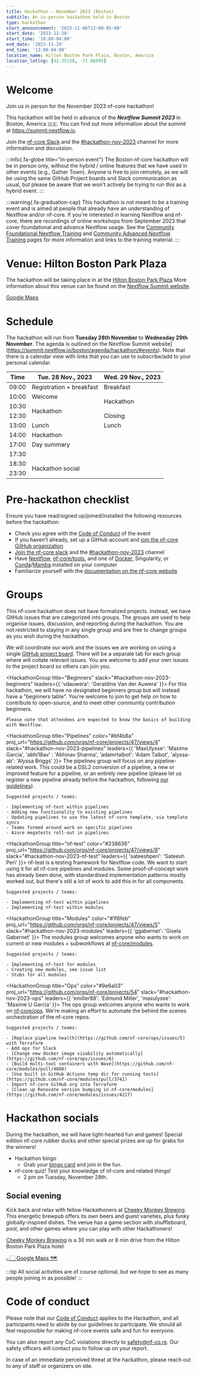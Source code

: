 ```yaml
---
title: Hackathon - November 2023 (Boston)
subtitle: An in-person hackathon held in Boston
type: hackathon
start_announcement: '2023-11-06T12:00-05:00'
start_date: '2023-11-28'
start_time: '10:00-04:00'
end_date: '2023-11-29'
end_time: '13:00-04:00'
location_name: Hilton Boston Park Plaza, Boston, America
location_latlng: [42.35138, -71.06995]
---
```



# Welcome

Join us in person for the November 2023 nf-core hackathon!

This hackathon will be held in advance of the _**Nextflow Summit 2023**_ in Boston, America 🇺🇸.
You can find out more information about the summit at https://summit.nextflow.io.

Join the [nf-core Slack](https://nf-co.re/join) and the [#hackathon-nov-2023](https://nfcore.slack.com/archives/C064HR4HS9Kadd) channel for more information and discussion.

:::info{.fa-globe title="In-person event"}
The Boston nf-core hackathon will be in person only, without the hybrid / online features that we have used in other events (e.g., Gather Town).
Anyone is free to join remotely, as we will be using the same GitHub Project boards and Slack communication as usual, but please be aware that we won't actively be trying to run this as a hybrid event.
:::

:::warning{.fa-graduation-cap}
This hackathon is not meant to be a training event and is aimed at people that already have an understanding of Nextflow and/or nf-core.
If you're interested in learning Nextflow and nf-core, there are recordings of online workshops from September 2023 that cover foundational and advance Nextflow usage.
See the [Community Foundational Nextflow Training](https://nf-co.re/events/2023/training-basic-2023) and [Community Advanced Nextflow Training](https://nf-co.re/events/2023/training-sept-2023) pages for more information and links to the training material.
:::

# Venue: Hilton Boston Park Plaza

The hackathon will be taking place in at the [Hilton Boston Park Plaza](https://goo.gl/maps/BxuzkS9kZrrASGCn7)
More information about this venue can be found on the [Nextflow Summit website](https://summit.nextflow.io/).

<a class="btn btn-success btn-lg mb-3" href="https://goo.gl/maps/BxuzkS9kZrrASGCn7">
    <span>
        <i class="fa-solid fa-map-pin me-2"></i>
        <span>Google Maps</span>
    </span>
</a>

<YouTube id="wWtzQII2_Ng" poster="https://img.youtube.com/vi/wWtzQII2_Ng/hqdefault.jpg" />

# Schedule

The hackathon will run from **Tuesday 28th November** to **Wednesday 29th November**.
The agenda is outlined on the Nextflow Summit website](https://summit.nextflow.io/boston/agenda/hackathon/#events).
Note that there is a calendar view with links that you can use to subscribe/add to your personal calendar.

<div class="table-responsive">
    <table class="table table-hover table-sm table-bordered">
        <thead>
            <tr>
                <th>Time</th>
                <th>Tue. 28 Nov., 2023</th>
                <th>Wed. 29 Nov., 2023</th>
            </tr>
        </thead>
        <tbody>
            <tr>
                <td>09:00</td>
                <td>Registration + breakfast</td>
                <td>Breakfast</td>
            </tr>
            <tr>
                <td>10:00</td>
                <td>Welcome</td>
                <td rowspan="2">Hackathon</td>
            </tr>
            <tr>
                <td>10:30</td>
                <td rowspan="2">Hackathon</td>
            </tr>
            <tr>
                <td>12:30</td>
                <td>Closing</td>
            </tr>
            <tr>
                <td>13:00</td>
                <td>Lunch</td>
                <td>Lunch</td>
            </tr>
            <tr>
                <td>14:00</td>
                <td>Hackathon</td>
                <td rowspan="5"></td>
            </tr>
            <tr>
                <td>17:00</td>
                <td>Day summary</td>
            </tr>
            <tr>
                <td>17:30</td>
                <td></td>
            </tr>
            <tr>
                <td>18:30</td>
                <td rowspan="2">Hackathon social</td>
            </tr>
            <tr>
                <td>23:30</td>
            </tr>
        </tbody>
    </table>
</div>

# Pre-hackathon checklist

Ensure you have read/signed up/joined/installed the following resources before the hackathon:

-   Check you agree with the [Code of Conduct](https://nf-co.re/docs) of the event
-   If you haven't already, set up a GitHub account and [join the nf-core GitHub organization](https://nf-co.re/join#github)
-   [Join the nf-core slack](https://nf-co.re/join) and the [#hackathon-nov-2023](https://nfcore.slack.com/archives/C064HR4HS9K) channel
-   Have [Nextflow](https://nextflow.io/), [nf-core/tools](https://nf-co.re/tools/#installation), and one of [Docker](https://docs.docker.com/get-docker/), Singularity, or [Conda](https://conda.io/projects/conda/en/latest/user-guide/install/index.html)/[Mamba](https://mamba.readthedocs.io/en/latest/installation.html) installed on your computer
-   Familiarize yourself with the [documentation on the nf-core website](https://nf-co.re/docs)

# Groups

This nf-core hackathon does not have formalized projects.
Instead, we have GitHub issues that are categorized into groups.
The groups are used to help organise issues, discussion, and reporting during the hackathon.
You are not restricted to staying in any single group and are free to change groups as you wish during the hackathon.

We will coordinate our work and the issues we are working on using a single [GitHub project board](https://github.com/orgs/nf-core/projects/47).
There will be a separate tab for each group where will collate relevant issues.
You are welcome to add your own issues to the project board so others can join you.

<HackathonGroup title="Beginners"  slack="#hackathon-nov-2023-beginners" leaders={{
    'vdauwera': 'Geraldine Van der Auwera'
}}>
    For this hackathon, we will have no designated beginners group but will instead
    have a "beginners table".
    You're welcome to join to get help on how to contribute to open-source,
    and to meet other community contribution beginners.

    Please note that attendees are expected to know the basics of building with Nextflow.

</HackathonGroup>

<HackathonGroup title="Pipelines" color="#bf4b8a" proj_url="https://github.com/orgs/nf-core/projects/47/views/4" slack="#hackathon-nov-2023-pipelines" leaders={{
    'MaxUlysse': 'Maxime Garcia',
    'abhi18av' : 'Abhinav Sharma',
    'adamrtalbot': 'Adam Talbot',
    'alyssa-ab': 'Alyssa Briggs'
}}>
    The pipelines group will focus on any pipeline-related work.
    This could be a DSL2 conversion of a pipeline, a new or improved feature for a pipeline,
    or an entirely new pipeline
    (please let us register a new pipeline already before the hackathon,
    following [our guidelines](https://nf-co.re/docs/contributing/adding_pipelines#before-you-start)).

    Suggested projects / teams:

    - Implementing nf-test within pipelines
    - Adding new functionality to existing pipelines
    - Updating pipelines to use the latest nf-core template, via template syncs
    - Teams formed around work on specific pipelines
    - Azure megatests roll-out in pipelines

</HackathonGroup>

<HackathonGroup title="nf-test" color="#238636" proj_url="https://github.com/orgs/nf-core/projects/47/views/9" slack="#hackathon-nov-2023-nf-test" leaders={{
    'sateeshperi': 'Sateesh Peri'
}}>
    nf-test is a testing framework for Nextflow code.
    We want to start using it for all nf-core pipelines and modules.
    Some proof-of-concept work has already been done, with standardised implementation
    patterns mostly worked out, but there's still a lot of work to add this in for all components.

    Suggested projects / teams:

    - Implementing nf-test within pipelines
    - Implementing nf-test within modules

</HackathonGroup>

<HackathonGroup title="Modules" color="#1f6feb" proj_url="https://github.com/orgs/nf-core/projects/47/views/5" slack="#hackathon-nov-2023-modules" leaders={{
    'ggabernet': 'Gisela Gabernet'
}}>
    The modules group welcomes anyone who wants to work on current or new modules + subworkflows
    at [nf-core/modules](https://github.com/nf-core/modules).

    Suggested projects / teams:

    - Implementing nf-test for modules
    - Creating new modules, see issue list
    - Stubs for all modules

</HackathonGroup>

<HackathonGroup title="Ops" color="#9e6a03" proj_url="https://github.com/orgs/nf-core/projects/54" slack="#hackathon-nov-2023-ops" leaders={{
    'emiller88': 'Edmund Miller',
    'maxulysse': 'Maxime U Garcia'
}}>
    The ops group welcomes anyone who wants to work on [nf-core/ops](https://github.com/nf-core/ops). We're making an effort to automate the behind the scenes orchestration of the nf-core repos.

    Suggested projects / teams:

    - [Replace pipeline health](https://github.com/nf-core/ops/issues/5) with Terraform
    - Add ops for Slack
    - [Change new docker image visability automatically](https://github.com/nf-core/ops/issues/6)
    - [Build multi-tool containers with Wave](https://github.com/nf-core/modules/pull/4080)
    - [Use built in GitHub Actions temp dir for running tests](https://github.com/nf-core/modules/pull/3741)
    - Import nf-core GitHub org into Terraform
    - [Clean up Renovate version bumping in nf-core/modules](https://github.com/nf-core/modules/issues/4217)

</HackathonGroup>

# Hackathon socials

During the hackathon, we will have light-hearted fun and games!
Special edition nf-core rubber ducks and other special prizes are up for grabs for the winners!

-   Hackathon bingo
    -   Grab your [bingo card](https://nfcore-bingo.web.app/?game=nf-core-hackathon) and join in the fun.
-   nf-core quiz! Test your knowledge of nf-core and related things!
    -   2 pm on Tuesday, November 28th.

## Social evening

Kick back and relax with fellow Hackathoners at [Cheeky Monkey Brewing](https://www.bowlero.com/cheeky-monkey-brewing).
This energetic brewpub offers its own beers and guest varieties, plus funky globally-inspired dishes.
The venue has a game section with shuffleboard, pool, and other games where you can play with other Hackathoners!

[Cheeky Monkey Brewing](https://www.bowlero.com/cheeky-monkey-brewing) is a 30 min walk or 8 min drive from the Hilton Boston Park Plaza hotel.

[👉🏻 Google Maps 🗺️](https://maps.app.goo.gl/Sv8R3WDZY6XeV2b27)

:::tip
All social activities are of course optional, but we hope to see as many people joining in as possible!
:::

# Code of conduct

Please note that our [Code of Conduct](https://nf-co.re/code_of_conduct) applies to the Hackathon, and all participants need to abide by our guidelines to participate.
We should all feel responsible for making nf-core events safe and fun for everyone.

You can also report any CoC violations directly to [safety@nf-co.re](mailto:safety@nf-co.re).
Our safety officers will contact you to follow up on your report.

In case of an immediate perceived threat at the hackathon, please reach out to any of staff or organizers on site.
